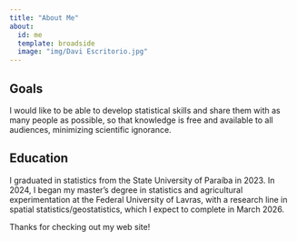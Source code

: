 ```yaml
---
title: "About Me"
about:
  id: me
  template: broadside
  image: "img/Davi Escritorio.jpg"
---
```


:::{#me}

## Goals

I would like to be able to develop statistical skills and share them with as many people as possible, so that knowledge is free and available to all audiences, minimizing scientific ignorance.


## Education

I graduated in statistics from the State University of Paraíba in 2023. In 2024, I began my master's degree in statistics and agricultural experimentation at the Federal University of Lavras, with a research line in spatial statistics/geostatistics, which I expect to complete in March 2026.

:::

Thanks for checking out my web site!
